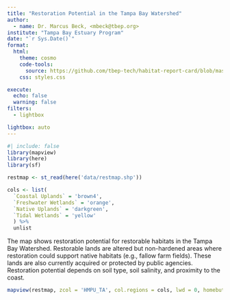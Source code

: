 ```yaml
---
title: "Restoration Potential in the Tampa Bay Watershed"
author: 
  - name: Dr. Marcus Beck, <mbeck@tbep.org>
institute: "Tampa Bay Estuary Program"
date: "`r Sys.Date()`"
format:
  html:
    theme: cosmo
    code-tools: 
      source: https://github.com/tbep-tech/habitat-report-card/blob/master/docs/restpotential.qmd
    css: styles.css

execute:
  echo: false
  warning: false
filters:
  - lightbox

lightbox: auto
---
```


```r
#| include: false
library(mapview)
library(here)
library(sf)

restmap <- st_read(here('data/restmap.shp'))

cols <- list(
  `Coastal Uplands` = 'brown4', 
  `Freshwater Wetlands` = 'orange', 
  `Native Uplands` = 'darkgreen', 
  `Tidal Wetlands` = 'yellow'
  ) %>% 
  unlist
```

The map shows restoration potential for restorable habitats in the Tampa Bay Watershed.  Restorable lands are altered but non-hardened areas where restoration could support native habitats (e.g., fallow farm fields).  These lands are also currently acquired or protected by public agencies.  Restoration potential depends on soil type, soil salinity, and proximity to the coast.  

```r
mapview(restmap, zcol = 'HMPU_TA', col.regions = cols, lwd = 0, homebutton = F, layer.name = '')
```

